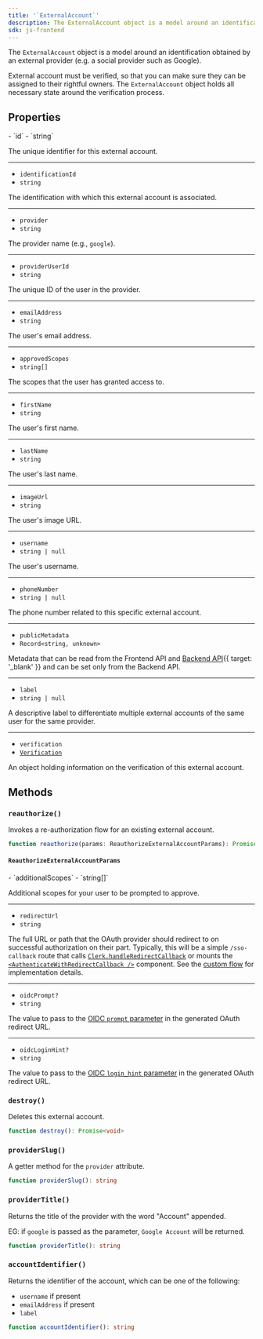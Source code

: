 ```yaml
---
title: '`ExternalAccount`'
description: The ExternalAccount object is a model around an identification obtained by an external provider (e.g. a social provider such as Google).
sdk: js-frontend
---
```


The `ExternalAccount` object is a model around an identification obtained by an external provider (e.g. a social provider such as Google).

External account must be verified, so that you can make sure they can be assigned to their rightful owners. The `ExternalAccount` object holds all necessary state around the verification process.

## Properties

<Properties>
  - `id`
  - `string`

  The unique identifier for this external account.

  ---

  - `identificationId`
  - `string`

  The identification with which this external account is associated.

  ---

  - `provider`
  - `string`

  The provider name (e.g., `google`).

  ---

  - `providerUserId`
  - `string`

  The unique ID of the user in the provider.

  ---

  - `emailAddress`
  - `string`

  The user's email address.

  ---

  - `approvedScopes`
  - `string[]`

  The scopes that the user has granted access to.

  ---

  - `firstName`
  - `string`

  The user's first name.

  ---

  - `lastName`
  - `string`

  The user's last name.

  ---

  - `imageUrl`
  - `string`

  The user's image URL.

  ---

  - `username`
  - `string | null`

  The user's username.

  ---

  - `phoneNumber`
  - `string | null`

  The phone number related to this specific external account.

  ---

  - `publicMetadata`
  - `Record<string, unknown>`

  Metadata that can be read from the Frontend API and [Backend API](/docs/references/backend-api){{ target: '_blank' }} and can be set only from the Backend API.

  ---

  - `label`
  - `string | null`

  A descriptive label to differentiate multiple external accounts of the same user for the same provider.

  ---

  - `verification`
  - [`Verification`](/docs/references/javascript/types/verification)

  An object holding information on the verification of this external account.
</Properties>

## Methods

### `reauthorize()`

Invokes a re-authorization flow for an existing external account.

```typescript
function reauthorize(params: ReauthorizeExternalAccountParams): Promise<ExternalAccount>
```

#### `ReauthorizeExternalAccountParams`

<Properties>
  - `additionalScopes`
  - `string[]`

  Additional scopes for your user to be prompted to approve.

  ---

  - `redirectUrl`
  - `string`

  The full URL or path that the OAuth provider should redirect to on successful authorization on their part. Typically, this will be a simple `/sso-callback` route that calls [`Clerk.handleRedirectCallback`](/docs/references/javascript/clerk#handle-redirect-callback) or mounts the [`<AuthenticateWithRedirectCallback />`](/docs/references/general/components/control/authenticate-with-redirect-callback) component. See the [custom flow](/docs/custom-flows/oauth-connections) for implementation details.

  ---

  - `oidcPrompt?`
  - `string`

  The value to pass to the [OIDC `prompt` parameter](https://openid.net/specs/openid-connect-core-1_0.html#:~:text=prompt,reauthentication%20and%20consent.) in the generated OAuth redirect URL.

  ---

  - `oidcLoginHint?`
  - `string`

  The value to pass to the [OIDC `login_hint` parameter](https://openid.net/specs/openid-connect-core-1_0.html#:~:text=login_hint,in%20\(if%20necessary\).) in the generated OAuth redirect URL.
</Properties>

### `destroy()`

Deletes this external account.

```typescript
function destroy(): Promise<void>
```

### `providerSlug()`

A getter method for the `provider` attribute.

```typescript
function providerSlug(): string
```

### `providerTitle()`

Returns the title of the provider with the word "Account" appended.

EG: if `google` is passed as the parameter, `Google Account` will be returned.

```typescript
function providerTitle(): string
```

### `accountIdentifier()`

Returns the identifier of the account, which can be one of the following:

- `username` if present
- `emailAddress` if present
- `label`

```typescript
function accountIdentifier(): string
```
